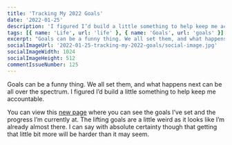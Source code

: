```yaml
---
title: 'Tracking My 2022 Goals'
date: '2022-01-25'
description: 'I figured I’d build a little something to help keep me accountable.'
tags: [{ name: 'Life', url: 'life' }, { name: 'Goals', url: 'goals' }]
excerpt: "Goals can be a funny thing. We all set them, and what happens next can be all over the spectrum. I figured I'd build a little something to help keep me accountable."
socialImageUrl: '2022-01-25-tracking-my-2022-goals/social-image.jpg'
socialImageWidth: 1024
socialImageHeight: 512
commentIssueNumber: 125
---
```


Goals can be a funny thing. We all set them, and what happens next can be all over the spectrum. I figured I’d build a little something to help keep me accountable.

You can view this [new page](https://kpwags.com/progress/2022) where you can see the goals I’ve set and the progress I’m currently at. The lifting goals are a little weird as it looks like I’m already almost there. I can say with absolute certainty though that getting that little bit more will be harder than it may seem.

